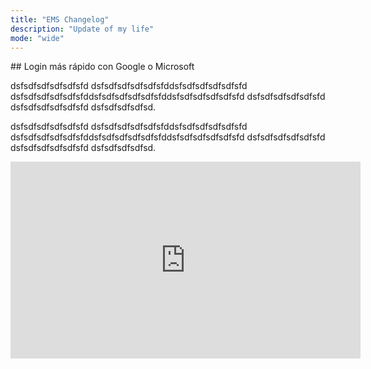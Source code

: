```yaml
---
title: "EMS Changelog"
description: "Update of my life"
mode: "wide"
---
```


<Update label="07/22/2025" description="Version 2.0.1">
  ## Login más rápido con Google o Microsoft

  dsfsdfsdfsdfsdfsfd dsfsdfsdfsdfsdfsfddsfsdfsdfsdfsdfsfd dsfsdfsdfsdfsdfsfddsfsdfsdfsdfsdfsfddsfsdfsdfsdfsdfsfd dsfsdfsdfsdfsdfsfd dsfsdfsdfsdfsdfsfd dsfsdfsdfsdfsd.

  dsfsdfsdfsdfsdfsfd dsfsdfsdfsdfsdfsfddsfsdfsdfsdfsdfsfd dsfsdfsdfsdfsdfsfddsfsdfsdfsdfsdfsfddsfsdfsdfsdfsdfsfd dsfsdfsdfsdfsdfsfd dsfsdfsdfsdfsdfsfd dsfsdfsdfsdfsd.

  <iframe width="560" height="315" src="https://www.youtube.com/embed/dQw4w9WgXcQ" title="YouTube video player" frameborder="0" allow="accelerometer; autoplay; clipboard-write; encrypted-media; gyroscope; picture-in-picture; web-share" allowfullscreen />
</Update>

<Update label="07/27/2025" description>
  ## Mide tu intensidad enegética

  asdasdasdasdasdasdasdasdasdasd
</Update>

<Update label="07/27/2025" description="">
   Mide tu intensidad enegética
</Update>